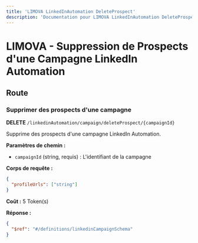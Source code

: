 ```yaml
---
title: 'LIMOVA LinkedInAutomation DeleteProspect'
description: 'Documentation pour LIMOVA LinkedInAutomation DeleteProspect'
---
```


# LIMOVA - Suppression de Prospects d'une Campagne LinkedIn Automation

## Route

### Supprimer des prospects d'une campagne
**DELETE** `/linkedinAutomation/campaign/deleteProspect/{campaignId}`

Supprime des prospects d'une campagne LinkedIn Automation.

**Paramètres de chemin :**
- `campaignId` (string, requis) : L'identifiant de la campagne

**Corps de requête :**
```json
{
  "profileUrls": ["string"]
}
```

**Coût :** 5 Token(s)

**Réponse :**
```json
{
  "$ref": "#/definitions/linkedinCampaignSchema"
}
``` 
